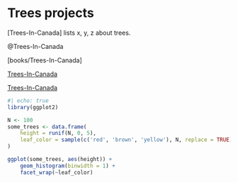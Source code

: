 # Trees projects

[Trees-In-Canada] lists x, y, z about trees. 

@Trees-In-Canada

[books/Trees-In-Canada]

[Trees-In-Canada](../books/Trees-In-Canada.md)

[Trees-In-Canada](books/Trees-In-Canada.md)


```r
#| echo: true
library(ggplot2)

N <- 100
some_trees <- data.frame(
	height = runif(N, 0, 5),
	leaf_color = sample(c('red', 'brown', 'yellow'), N, replace = TRUE)
)

ggplot(some_trees, aes(height)) + 
	geom_histogram(binwidth = 1) + 
	facet_wrap(~leaf_color)
```
